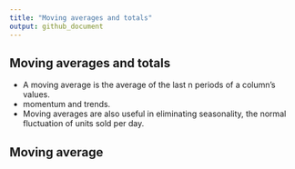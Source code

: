 ```yaml
---
title: "Moving averages and totals"
output: github_document
---
```


## Moving averages and totals

* A moving average is the average of the last n periods of a column's values.
* momentum and trends.
* Moving averages are also useful in eliminating seasonality, the normal fluctuation of units sold per day.

## Moving average

